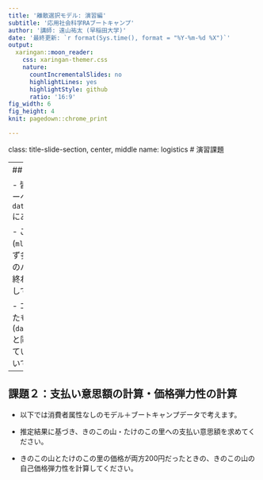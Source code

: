 ```yaml
---
title: '離散選択モデル: 演習編'
subtitle: '応用社会科学RAブートキャンプ'
author: '講師: 遠山祐太 (早稲田大学)'
date: '最終更新: `r format(Sys.time(), format = "%Y-%m-%d %X")`'
output:
  xaringan::moon_reader:
    css: xaringan-themer.css
    nature:
      countIncrementalSlides: no
      highlightLines: yes
      highlightStyle: github
      ratio: '16:9'
fig_width: 6
fig_height: 4
knit: pagedown::chrome_print

---
```

class: title-slide-section, center, middle
name: logistics
# 演習課題


---
## 課題１：新データでの再現


- 皆さんに回答してもらったきのこ・たけのこサーベイの結果が`data/KinokoTakenokoSurvey_RABootcamp2024.csv` にあります。


- このデータを用いて、講義パートで行った分析(`mlogit`での推定)を再現してください。
  - ひとまず多項ロジットモデル(消費者属性あり・なし両方のバージョンで)に取り組んで下さい。
  - 課題２が終わって余裕があればランダム係数ロジットも試してみましょう。


- コメント：データは最低限のクリーニングをしたもの。    
  - 変数名は講義パートのデータ(`data/KinokoTakenokoSurvey_IOSpring2024.csv`)と同じ
  - 変数の中身は、講義パートと若干異なっている部分があるので要注意。
  - データ共有についての不同意者の回答を落としている。

---
## 課題２：支払い意思額の計算・価格弾力性の計算


- 以下では消費者属性なしのモデル＋ブートキャンプデータで考えます。


- 推定結果に基づき、きのこの山・たけのこの里への支払い意思額を求めてください。


- きのこの山とたけのこの里の価格が両方200円だったときの、きのこの山の自己価格弾力性を計算してください。

